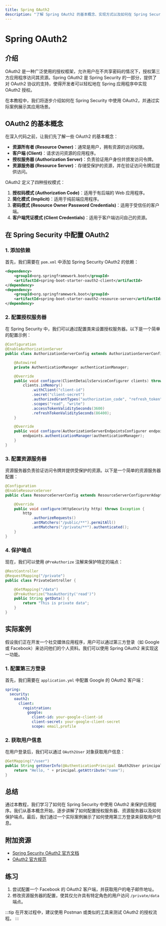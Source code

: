 ```yaml
---
title: Spring OAuth2
description: "了解 Spring OAuth2 的基本概念、实现方式以及如何在 Spring Security 中使用它来保护应用程序。"
---
```


# Spring OAuth2

## 介绍

OAuth2 是一种广泛使用的授权框架，允许用户在不共享密码的情况下，授权第三方应用程序访问其资源。Spring OAuth2 是 Spring Security 的一部分，提供了对 OAuth2 协议的支持，使得开发者可以轻松地在 Spring 应用程序中实现 OAuth2 授权。

在本教程中，我们将逐步介绍如何在 Spring Security 中使用 OAuth2，并通过实际案例展示其应用场景。

## OAuth2 的基本概念

在深入代码之前，让我们先了解一些 OAuth2 的基本概念：

- **资源所有者 (Resource Owner)**：通常是用户，拥有资源的访问权限。
- **客户端 (Client)**：请求访问资源的应用程序。
- **授权服务器 (Authorization Server)**：负责验证用户身份并颁发访问令牌。
- **资源服务器 (Resource Server)**：存储受保护的资源，并在验证访问令牌后提供访问。

OAuth2 定义了四种授权模式：

1. **授权码模式 (Authorization Code)**：适用于有后端的 Web 应用程序。
2. **简化模式 (Implicit)**：适用于纯前端应用程序。
3. **密码模式 (Resource Owner Password Credentials)**：适用于受信任的客户端。
4. **客户端凭证模式 (Client Credentials)**：适用于客户端访问自己的资源。

## 在 Spring Security 中配置 OAuth2

### 1. 添加依赖

首先，我们需要在 `pom.xml` 中添加 Spring Security OAuth2 的依赖：

```xml
<dependency>
    <groupId>org.springframework.boot</groupId>
    <artifactId>spring-boot-starter-oauth2-client</artifactId>
</dependency>
<dependency>
    <groupId>org.springframework.boot</groupId>
    <artifactId>spring-boot-starter-oauth2-resource-server</artifactId>
</dependency>
```

### 2. 配置授权服务器

在 Spring Security 中，我们可以通过配置类来设置授权服务器。以下是一个简单的配置示例：

```java
@Configuration
@EnableAuthorizationServer
public class AuthorizationServerConfig extends AuthorizationServerConfigurerAdapter {

    @Autowired
    private AuthenticationManager authenticationManager;

    @Override
    public void configure(ClientDetailsServiceConfigurer clients) throws Exception {
        clients.inMemory()
            .withClient("client-id")
            .secret("client-secret")
            .authorizedGrantTypes("authorization_code", "refresh_token", "password")
            .scopes("read", "write")
            .accessTokenValiditySeconds(3600)
            .refreshTokenValiditySeconds(86400);
    }

    @Override
    public void configure(AuthorizationServerEndpointsConfigurer endpoints) throws Exception {
        endpoints.authenticationManager(authenticationManager);
    }
}
```

### 3. 配置资源服务器

资源服务器负责验证访问令牌并提供受保护的资源。以下是一个简单的资源服务器配置：

```java
@Configuration
@EnableResourceServer
public class ResourceServerConfig extends ResourceServerConfigurerAdapter {

    @Override
    public void configure(HttpSecurity http) throws Exception {
        http
            .authorizeRequests()
            .antMatchers("/public/**").permitAll()
            .antMatchers("/private/**").authenticated();
    }
}
```

### 4. 保护端点

现在，我们可以使用 `@PreAuthorize` 注解来保护特定的端点：

```java
@RestController
@RequestMapping("/private")
public class PrivateController {

    @GetMapping("/data")
    @PreAuthorize("hasAuthority('read')")
    public String getData() {
        return "This is private data";
    }
}
```

## 实际案例

假设我们正在开发一个社交媒体应用程序，用户可以通过第三方登录（如 Google 或 Facebook）来访问他们的个人资料。我们可以使用 Spring OAuth2 来实现这一功能。

### 1. 配置第三方登录

首先，我们需要在 `application.yml` 中配置 Google 的 OAuth2 客户端：

```yaml
spring:
  security:
    oauth2:
      client:
        registration:
          google:
            client-id: your-google-client-id
            client-secret: your-google-client-secret
            scope: email,profile
```

### 2. 获取用户信息

在用户登录后，我们可以通过 `OAuth2User` 对象获取用户信息：

```java
@GetMapping("/user")
public String getUserInfo(@AuthenticationPrincipal OAuth2User principal) {
    return "Hello, " + principal.getAttribute("name");
}
```

## 总结

通过本教程，我们学习了如何在 Spring Security 中使用 OAuth2 来保护应用程序。我们从基本概念开始，逐步讲解了如何配置授权服务器、资源服务器以及如何保护端点。最后，我们通过一个实际案例展示了如何使用第三方登录来获取用户信息。

## 附加资源

- [Spring Security OAuth2 官方文档](https://docs.spring.io/spring-security/reference/servlet/oauth2/index.html)
- [OAuth2 官方规范](https://oauth.net/2/)

## 练习

1. 尝试配置一个 Facebook 的 OAuth2 客户端，并获取用户的电子邮件地址。
2. 修改资源服务器的配置，使其仅允许具有特定角色的用户访问 `/private/data` 端点。

:::tip
在开发过程中，建议使用 Postman 或类似的工具来测试 OAuth2 的授权流程。
:::